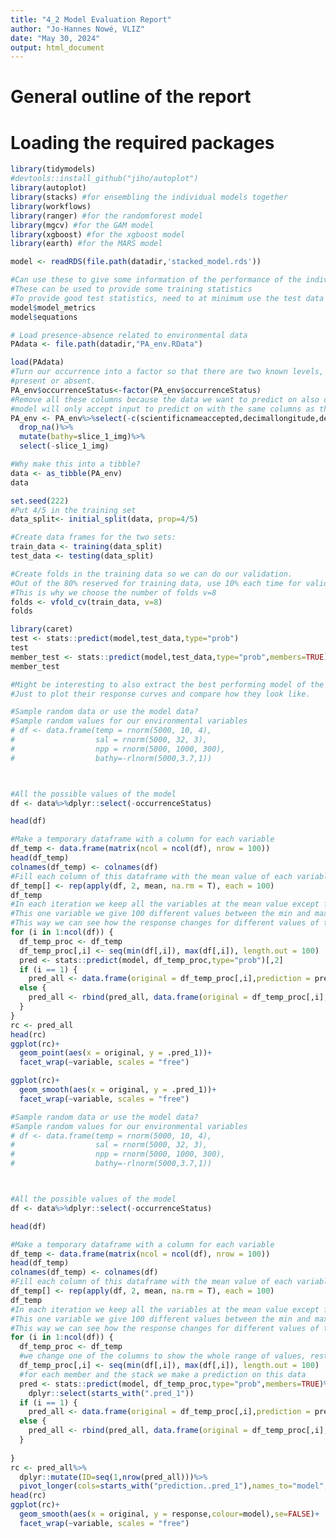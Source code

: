 ```yaml
---
title: "4_2 Model Evaluation Report"
author: "Jo-Hannes Nowé, VLIZ"
date: "May 30, 2024"
output: html_document
---
```




# General outline of the report



# Loading the required packages

```r
library(tidymodels)
#devtools::install_github("jiho/autoplot")
library(autoplot)
library(stacks) #for ensembling the individual models together
library(workflows)
library(ranger) #for the randomforest model
library(mgcv) #for the GAM model
library(xgboost) #for the xgboost model
library(earth) #for the MARS model
```

```r
model <- readRDS(file.path(datadir,'stacked_model.rds'))
```

```r
#Can use these to give some information of the performance of the individual models before they were stacked
#These can be used to provide some training statistics
#To provide good test statistics, need to at minimum use the test data and better would be to have an independent test set. 
model$model_metrics
model$equations
```

```r
# Load presence-absence related to environmental data
PAdata <- file.path(datadir,"PA_env.RData")

load(PAdata)
#Turn our occurrence into a factor so that there are two known levels, either
#present or absent.
PA_env$occurrenceStatus<-factor(PA_env$occurrenceStatus)
#Remove all these columns because the data we want to predict on also only has the environmental values,
#model will only accept input to predict on with the same columns as the data the model was trained on.
PA_env <- PA_env%>%select(-c(scientificnameaccepted,decimallongitude,decimallatitude,datecollected,day,month,year,year_month,geometry))%>%
  drop_na()%>%
  mutate(bathy=slice_1_img)%>%
  select(-slice_1_img)

#Why make this into a tibble?
data <- as_tibble(PA_env)
data
```

```r
set.seed(222)
#Put 4/5 in the training set
data_split<- initial_split(data, prop=4/5)

#Create data frames for the two sets:
train_data <- training(data_split)
test_data <- testing(data_split)

#Create folds in the training data so we can do our validation.
#Out of the 80% reserved for training data, use 10% each time for validation
#This is why we choose the number of folds v=8
folds <- vfold_cv(train_data, v=8)
folds
```

```r
library(caret)
test <- stats::predict(model,test_data,type="prob")
test
member_test <- stats::predict(model,test_data,type="prob",members=TRUE)
member_test

#Might be interesting to also extract the best performing model of the types of models that didn't get included
#Just to plot their response curves and compare how they look like. 
```

```r
#Sample random data or use the model data? 
#Sample random values for our environmental variables
# df <- data.frame(temp = rnorm(5000, 10, 4),
#                  sal = rnorm(5000, 32, 3),
#                  npp = rnorm(5000, 1000, 300),
#                  bathy=-rlnorm(5000,3.7,1)) 



#All the possible values of the model
df <- data%>%dplyr::select(-occurrenceStatus)

head(df) 

#Make a temporary dataframe with a column for each variable
df_temp <- data.frame(matrix(ncol = ncol(df), nrow = 100)) 
head(df_temp)
colnames(df_temp) <- colnames(df) 
#Fill each column of this dataframe with the mean value of each variable
df_temp[] <- rep(apply(df, 2, mean, na.rm = T), each = 100) 
df_temp
#In each iteration we keep all the variables at the mean value except for one
#This one variable we give 100 different values between the min and max value we used for the model
#This way we can see how the response changes for different values of this variable, when the others are kept at an average level
for (i in 1:ncol(df)) {      
  df_temp_proc <- df_temp      
  df_temp_proc[,i] <- seq(min(df[,i]), max(df[,i]), length.out = 100)
  pred <- stats::predict(model, df_temp_proc,type="prob")[,2]
  if (i == 1) {     
    pred_all <- data.frame(original = df_temp_proc[,i],prediction = pred,variable = colnames(df)[i])   }
  else {     
    pred_all <- rbind(pred_all, data.frame(original = df_temp_proc[,i],prediction = pred,variable = colnames(df)[i]))   
  } 
} 
rc <- pred_all
head(rc)
ggplot(rc)+   
  geom_point(aes(x = original, y = .pred_1))+
  facet_wrap(~variable, scales = "free")

ggplot(rc)+   
  geom_smooth(aes(x = original, y = .pred_1))+
  facet_wrap(~variable, scales = "free")
```

```r
#Sample random data or use the model data? 
#Sample random values for our environmental variables
# df <- data.frame(temp = rnorm(5000, 10, 4),
#                  sal = rnorm(5000, 32, 3),
#                  npp = rnorm(5000, 1000, 300),
#                  bathy=-rlnorm(5000,3.7,1)) 



#All the possible values of the model
df <- data%>%dplyr::select(-occurrenceStatus)

head(df) 

#Make a temporary dataframe with a column for each variable
df_temp <- data.frame(matrix(ncol = ncol(df), nrow = 100)) 
head(df_temp)
colnames(df_temp) <- colnames(df) 
#Fill each column of this dataframe with the mean value of each variable
df_temp[] <- rep(apply(df, 2, mean, na.rm = T), each = 100) 
df_temp
#In each iteration we keep all the variables at the mean value except for one
#This one variable we give 100 different values between the min and max value we used for the model
#This way we can see how the response changes for different values of this variable, when the others are kept at an average level
for (i in 1:ncol(df)) {      
  df_temp_proc <- df_temp
  #we change one of the columns to show the whole range of values, rest remain the mean
  df_temp_proc[,i] <- seq(min(df[,i]), max(df[,i]), length.out = 100)
  #for each member and the stack we make a prediction on this data
  pred <- stats::predict(model, df_temp_proc,type="prob",members=TRUE)%>%
    dplyr::select(starts_with(".pred_1"))
  if (i == 1) {     
    pred_all <- data.frame(original = df_temp_proc[,i],prediction = pred,variable = colnames(df)[i])   }
  else {     
    pred_all <- rbind(pred_all, data.frame(original = df_temp_proc[,i],prediction = pred,variable = colnames(df)[i]))   
  } 
  
} 
rc <- pred_all%>%
  dplyr::mutate(ID=seq(1,nrow(pred_all)))%>%
  pivot_longer(cols=starts_with("prediction..pred_1"),names_to="model",values_to="response")
head(rc)
ggplot(rc)+   
  geom_smooth(aes(x = original, y = response,colour=model),se=FALSE)+
  facet_wrap(~variable, scales = "free")

```
